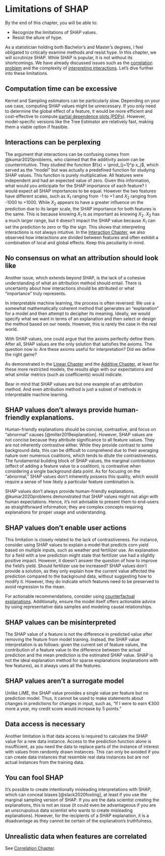 # Limitations of SHAP {#limitations}

::: {.callout-tip appearance="simple"}

By the end of this chapter, you will be able to:

- Recognize the limitations of SHAP values.
- Resist the allure of hype.

:::

As a statistician holding both Bachelor's and Master's degrees, I feel obligated to critically examine methods and resist hype. 
In this chapter, we will scrutinize SHAP.
While SHAP is popular, it is not without its shortcomings. 
We have already discussed issues such as the [correlation problem](#correlation) and the complexity of [interpreting interactions](#interaction). 
Let's dive further into these limitations.

## Computation time can be excessive

Kernel and Sampling estimators can be particularly slow. 
Depending on your use case, computing SHAP values might be unnecessary. 
If you only need to determine the global effect of a feature, it would be more efficient and cost-effective to compute [partial dependence plots (PDPs)](https://christophm.github.io/interpretable-ml-book/pdp.html). 
However, model-specific versions like the Tree Estimator are relatively fast, making them a viable option if feasible.

## Interactions can be perplexing

The argument that interactions can be confusing comes from @kumar2020problems, who claimed that the additivity axiom can be counterintuitive. 
They studied the function $f(x) = \prod_{j=1}^p x_j$, which served as the "model" but was actually a predefined function for studying SHAP values. 
This function is purely multiplicative. 
All features were independent and had an expected value of zero. 
Given this information, what would you anticipate for the SHAP importance of each feature? 
I would expect all SHAP importances to be equal. 
However the two features have different scales, such as $X_1$ ranging from -1 to +1 and $X_2$ ranging from -1000 to +1000. 
While $X_2$ appears to have a greater influence on the prediction due to its larger scale, the SHAP importance for both features is the same. 
This is because knowing $X_1$ is as important as knowing $X_2$. 
$X_2$ has a much larger range, but it doesn't impact the SHAP value because $X_1$ can set the prediction to zero or flip the sign. 
This shows that interpreting interactions is not always intuitive. 
In the [Interaction Chapter](#interaction), we also observed how interactions are divided between features and often exhibit a combination of local and global effects. 
Keep this peculiarity in mind.

## No consensus on what an attribution should look like

Another issue, which extends beyond SHAP, is the lack of a cohesive understanding of what an attribution method should entail. 
There is uncertainty about how interactions should be attributed or what "importance" truly represents.

In interpretable machine learning, the process is often reversed: 
We use a somewhat mathematically coherent method that generates an "explanation" for a model and then attempt to decipher its meaning. 
Ideally, we would specify what we want in terms of an explanation and then select or design the method based on our needs. 
However, this is rarely the case in the real world.

With SHAP values, one could argue that the axioms perfectly define them. 
After all, SHAP values are the only solution that satisfies the axioms. 
The question now is: Are these axioms useful for interpretation? Did we define the right game?

As demonstrated in the [Linear Chapter](#linear) and the [Additive Chapter](#additive), at least for these more restricted models, the results align with our expectations and what similar metrics (such as coefficients) would indicate.

Bear in mind that SHAP values are but one example of an attribution method.
And even attribution method is just a subset of methods in interpretable machine learning.

## SHAP values don't always provide human-friendly explanations.

Human-friendly explanations should be concise, contrastive, and focus on "abnormal" causes [@miller2019explanation].
However, SHAP values are not concise because they attribute significance to all feature values.
They are not inherently contrastive either.
While they provide contrast to some background data, this can be difficult to comprehend due to their averaging nature over numerous coalitions, which tends to dilute the contrastiveness.
The fundamental building block of SHAP values, the marginal contribution (effect of adding a feature value to a coalition), is contrastive when considering a single background data point.
As for focusing on the "abnormal," SHAP values don't inherently possess this quality, which would require a sense of how likely a particular feature combination is.

SHAP values don't always provide human-friendly explanations.
@kumar2020problems demonstrated that SHAP values might not align with human expectations.
Hence, it's not advisable to present them to end-users as straightforward information; they are complex concepts requiring explanations for proper usage and understanding.

## SHAP values don't enable user actions

This limitation is closely related to the lack of contrastiveness.
For instance, consider using SHAP values to explain a model that predicts corn yield based on multiple inputs, such as weather and fertilizer use.
An explanation for a field with a low prediction might state that fertilizer use had a slightly positive impact.
However, it doesn't answer the question of how to improve the field's yield.
Should fertilizer use be increased?
SHAP values don't provide a solution, as they only explain how the current value affected the prediction compared to the background data, without suggesting how to modify it.
However, they do indicate which features need to be preserved to avoid regression to the mean.

For actionable recommendations, consider using [counterfactual explanations](christophm.github.io/interpretable-ml-book/counterfactual.html).
Additionally, ensure the model itself offers actionable advice by using representative data samples and modeling causal relationships.

## SHAP values can be misinterpreted

The SHAP value of a feature is not the difference in predicted value after removing the feature from model training.
Instead, the SHAP value interpretation is as follows: given the current set of feature values, the contribution of a feature value to the difference between the actual prediction and the mean prediction is the estimated SHAP value.
SHAP is not the ideal explanation method for sparse explanations (explanations with few features), as it always uses all the features.

## SHAP values aren't a surrogate model

Unlike LIME, the SHAP value provides a single value per feature but no prediction model.
Thus, it cannot be used to make statements about changes in predictions for changes in input, such as, "If I were to earn €300 more a year, my credit score would increase by 5 points."

## Data access is necessary

Another limitation is that data access is required to calculate the SHAP value for a new data instance.
Access to the prediction function alone is insufficient, as you need the data to replace parts of the instance of interest with values from randomly drawn instances.
This can only be avoided if you can create data instances that resemble real data instances but are not actual instances from the training data.

## You can fool SHAP

It's possible to create intentionally misleading interpretations with SHAP, which can conceal biases [@slack2020fooling], at least if you use the marginal sampling version of SHAP.
If you are the data scientist creating the explanations, this is not an issue (it could even be advantageous if you are an unscrupulous data scientist who wants to create misleading explanations).
However, for the recipients of a SHAP explanation, it is a disadvantage as they cannot be certain of the explanation's truthfulness.

## Unrealistic data when features are correlated

See [Correlation Chapter](#correlation).
